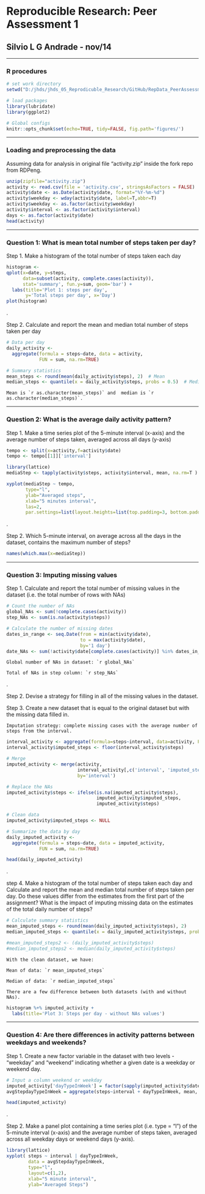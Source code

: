 # Reproducible Research: Peer Assessment 1
## Silvio L G Andrade - nov/14

---

### R procedures

```r
# set work directory
setwd("D:/jhds/jhds_05_Reprodicuble_Research/GitHub/RepData_PeerAssessment1")

# load packages
library(lubridate)
library(ggplot2)

# Global configs
knitr::opts_chunk$set(echo=TRUE, tidy=FALSE, fig.path='figures/')
```

---

### Loading and preprocessing the data

Assuming data for analysis in original file "activity.zip" inside the fork repo from RDPeng.

```r
unzip(zipfile="activity.zip")
activity <- read.csv(file = 'activity.csv', stringsAsFactors = FALSE)
activity$date <- as.Date(activity$date, format="%Y-%m-%d")
activity$weekday <- wday(activity$date, label=T,abbr=T)
activity$weekday <- as.factor(activity$weekday)
activity$interval <- as.factor(activity$interval)
days <- as.factor(activity$date)
head(activity)
```

---

### Question 1: What is mean total number of steps taken per day?

Step 1. Make a histogram of the total number of steps taken each day

```r
histogram <- 
qplot(x=date, y=steps,
      data=subset(activity, complete.cases(activity)),
      stat='summary', fun.y=sum, geom='bar') +
  labs(title='Plot 1: steps per day',
       y='Total steps per day', x='Day')
plot(histogram)
```

.

Step 2. Calculate and report the mean and median total number of steps taken per day

```r
# Data per day
daily_activity <-
  aggregate(formula = steps~date, data = activity,
            FUN = sum, na.rm=TRUE)

# Summary statistics
mean_steps <- round(mean(daily_activity$steps), 2)  # Mean
median_steps <- quantile(x = daily_activity$steps, probs = 0.5)  # Median, 50%Q
```

    Mean is `r as.character(mean_steps)` and  median is `r as.character(median_steps)`.

---

### Question 2: What is the average daily activity pattern?

Step 1. Make a time series plot of the 5-minute interval (x-axis) and the average number of steps taken, averaged across all days (y-axis)

```r
tempo <- split(x=activity,f=activity$date)
tempo <- tempo[[1]]['interval']

library(lattice)
mediaStep <- tapply(activity$steps, activity$interval, mean, na.rm=T )

xyplot(mediaStep ~ tempo, 
       type="l",
       ylab="Averaged steps",
       xlab="5 minutes interval",
       las=2,
       par.settings=list(layout.heights=list(top.padding=3, bottom.padding=6)))
```

.

Step 2. Which 5-minute interval, on average across all the days in the dataset, contains the maximum number of steps?

```r
names(which.max(x=mediaStep))
```

---

### Question 3: Imputing missing values

Step 1. Calculate and report the total number of missing values in the dataset (i.e. the total number of rows with NAs)

```r
# Count the number of NAs
global_NAs <- sum(!complete.cases(activity))
step_NAs <- sum(is.na(activity$steps))

# Calculate the number of missing dates
dates_in_range <- seq.Date(from = min(activity$date),
                           to = max(activity$date),
                           by='1 day')
date_NAs <- sum(!activity$date[complete.cases(activity)] %in% dates_in_range)
```

    Global number of NAs in dataset: `r global_NAs`

    Total of NAs in step column: `r step_NAs`

.

Step 2. Devise a strategy for filling in all of the missing values in the dataset.

Step 3. Create a new dataset that is equal to the original dataset but with the missing data filled in.

    Imputation strategy: complete missing cases with the average number of steps from the interval.

```r
interval_activity <- aggregate(formula=steps~interval, data=activity, FUN=mean, na.rm=TRUE)
interval_activity$imputed_steps <- floor(interval_activity$steps)

# Merge
imputed_activity <- merge(activity,
                          interval_activity[,c('interval', 'imputed_steps')],
                          by='interval')

# Replace the NAs
imputed_activity$steps <- ifelse(is.na(imputed_activity$steps),
                                 imputed_activity$imputed_steps,
                                 imputed_activity$steps)

# Clean data
imputed_activity$imputed_steps <- NULL

# Summarize the data by day
daily_imputed_activity <-
  aggregate(formula = steps~date, data = imputed_activity,
            FUN = sum, na.rm=TRUE)

head(daily_imputed_activity)
```

.

step 4. Make a histogram of the total number of steps taken each day and Calculate and report the mean and median total number of steps taken per day. Do these values differ from the estimates from the first part of the assignment? What is the impact of imputing missing data on the estimates of the total daily number of steps?

```r
# Calculate summary statistics
mean_imputed_steps <- round(mean(daily_imputed_activity$steps), 2)
median_imputed_steps <- quantile(x = daily_imputed_activity$steps, probs = 0.5)

#mean_imputed_steps2 <- (daily_imputed_activity$steps)
#median_imputed_steps2 <- median(daily_imputed_activity$steps)
```

    With the clean dataset, we have:

    Mean of data: `r mean_imputed_steps`

    Median of data: `r median_imputed_steps`

    There are a few difference between both datasets (with and without NAs).


```r
histogram %+% imputed_activity +
  labs(title='Plot 3: Steps per day - without NAs values')

```

---

### Question 4: Are there differences in activity patterns between weekdays and weekends?

Step 1. Create a new factor variable in the dataset with two levels - "weekday" and "weekend" indicating whether a given date is a weekday or weekend day.

```r
# Input a column weekend or weekday
imputed_activity['dayTypeInWeek'] = factor(sapply(imputed_activity$date, function(x){ if (wday(x) == 6 | wday(x) == 7) { "weekend" } else { "weekday"} }))
avgStepdayTypeInWeek = aggregate(steps~interval + dayTypeInWeek, mean, data=imputed_activity)

head(imputed_activity)
```
.

Step 2. Make a panel plot containing a time series plot (i.e. type = "l") of the 5-minute interval (x-axis) and the average number of steps taken, averaged across all weekday days or weekend days (y-axis).

```r
library(lattice)
xyplot( steps ~ interval | dayTypeInWeek,
        data = avgStepdayTypeInWeek,
        type="l",
        layout=c(1,2),
        xlab="5 minute interval",
        ylab="Averaged Steps")
```

